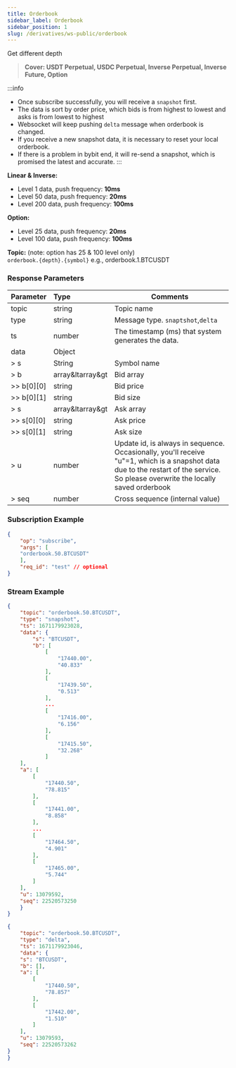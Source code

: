 ```yaml
---
title: Orderbook
sidebar_label: Orderbook
sidebar_position: 1
slug: /derivatives/ws-public/orderbook
---
```


Get different depth
> **Cover: USDT Perpetual, USDC Perpetual, Inverse Perpetual, Inverse Future, Option**

:::info
* Once subscribe successfully, you will receive a `snapshot` first.
* The data is sort by order price, which bids is from highest to lowest and asks is from lowest to highest
* Websocket will keep pushing `delta` message when orderbook is changed.
* If you receive a new snapshot data, it is necessary to reset your local orderbook.
* If there is a problem in bybit end, it will re-send a snapshot, which is promised the latest and accurate.
:::

**Linear & Inverse:**<br/>
* Level 1 data, push frequency: **10ms**
* Level 50 data, push frequency: **20ms**
* Level 200 data, push frequency: **100ms**

**Option:**<br/>
* Level 25 data, push frequency: **20ms**
* Level 100 data, push frequency: **100ms**

**Topic:** (note: option has 25 & 100 level only)<br/>
`orderbook.{depth}.{symbol}` e.g., orderbook.1.BTCUSDT

### Response Parameters
| Parameter | Type | Comments|
|:----- |:-----|----- |
|topic |string |Topic name |
|type |string |Message type. `snaptshot`,`delta` |
|ts |number |The timestamp (ms) that system generates the data. |
|data |Object | |
|> s |String |Symbol name |
|> b |array&ltarray&gt |Bid array |
|>> b[0][0] |string |Bid price |
|>> b[0][1] |string |Bid size |
|> s |array&ltarray&gt |Ask array |
|>> s[0][0] |string |Ask price |
|>> s[0][1] |string |Ask size |
|> u |number |Update id, is always in sequence. Occasionally, you'll receive "u"=1, which is a snapshot data due to the restart of the service. So please overwrite the locally saved orderbook |
|> seq |number |Cross sequence (internal value) |

### Subscription Example

<Tabs>
<TabItem value="console" label="JSON subscription message">

```json
{
    "op": "subscribe",
    "args": [
    "orderbook.50.BTCUSDT"
    ],
    "req_id": "test" // optional
}
```

</TabItem>
</Tabs>

### Stream Example

<Tabs>
<TabItem value="orderbook-snapshot" label="orderbook-snapshot">

```json
{
    "topic": "orderbook.50.BTCUSDT",
    "type": "snapshot",
    "ts": 1671179923028,
    "data": {
        "s": "BTCUSDT",
        "b": [
            [
                "17440.00",
                "40.833"
            ],
            [
                "17439.50",
                "0.513"
            ],
            ...
            [
                "17416.00",
                "6.156"
            ],
            [
                "17415.50",
                "32.268"
            ]
    ],
    "a": [
        [
            "17440.50",
            "78.815"
        ],
        [
            "17441.00",
            "8.858"
        ],
        ...
        [
            "17464.50",
            "4.901"
        ],
        [
            "17465.00",
            "5.744"
        ]
    ],
    "u": 13079592,
    "seq": 22520573250
    }
}
```

</TabItem>

<TabItem value="orderbook-delta" label="orderbook-delta">

```json
{
    "topic": "orderbook.50.BTCUSDT",
    "type": "delta",
    "ts": 1671179923046,
    "data": {
    "s": "BTCUSDT",
    "b": [],
    "a": [
        [
            "17440.50",
            "78.857"
        ],
        [
            "17442.00",
            "1.510"
        ]
    ],
    "u": 13079593,
    "seq": 22520573262
}
}
```

</TabItem>
</Tabs>